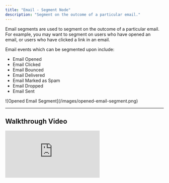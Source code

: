 ```yaml
---
title: "Email - Segment Node"
description: "Segment on the outcome of a particular email."
---
```


Email segments are used to segment on the outcome of a particular email. For example, you may want to segment on users who have opened an email, or users who have clicked a link in an email.

Email events which can be segmented upon include:

- Email Opened
- Email Clicked
- Email Bounced
- Email Delivered
- Email Marked as Spam
- Email Dropped
- Email Sent

<Frame>![Opened Email Segment](/images/opened-email-segment.png)</Frame>

---

## Walkthrough Video

<iframe
  className="w-full aspect-video"
  src="https://www.youtube.com/embed/iz_k6hw3cLM?si=GWSz4Xxz2gY9jOGu"
  title="Email Segment Nodes | Segmenting Users Based on Email Interactions"
  frameBorder="0"
  allow="accelerometer; autoplay; clipboard-write; encrypted-media; gyroscope; picture-in-picture"
  allowFullScreen
></iframe>

